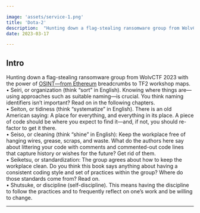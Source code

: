 ```yaml
---

image: 'assets/service-1.png'
title: 'Dota-2'
description:  "Hunting down a flag-stealing ransomware group from WolvCTF 2023 with the power of OSINT—from Ethereum breadcrumbs to TF2 workshop maps."
date: 2023-03-17

---
```


## Intro

Hunting down a flag-stealing ransomware group from WolvCTF 2023 with the power of 
[OSINT—from Ethereum](https://ctftime.org/team/175828) breadcrumbs to TF2 workshop maps.<br/>
• Seiri, or organization (think “sort” in English). Knowing where things are—using 
approaches such as suitable naming—is crucial. You think naming identifiers isn’t 
important? Read on in the following chapters.<br/>
• Seiton, or tidiness (think “systematize” in English). There is an old American saying: 
A place for everything, and everything in its place. A piece of code should be where 
you expect to find it—and, if not, you should re-factor to get it there.<br/>
• Seiso, or cleaning (think “shine” in English): Keep the workplace free of hanging 
wires, grease, scraps, and waste. What do the authors here say about littering your 
code with comments and commented-out code lines that capture history or wishes for 
the future? Get rid of them.<br/>
• Seiketsu, or standardization: The group agrees about how to keep the workplace clean. 
Do you think this book says anything about having a consistent coding style and set of 
practices within the group? Where do those standards come from? Read on.<br/>
• Shutsuke, or discipline (self-discipline). This means having the discipline to follow the 
practices and to frequently reflect on one’s work and be willing to change.

---

